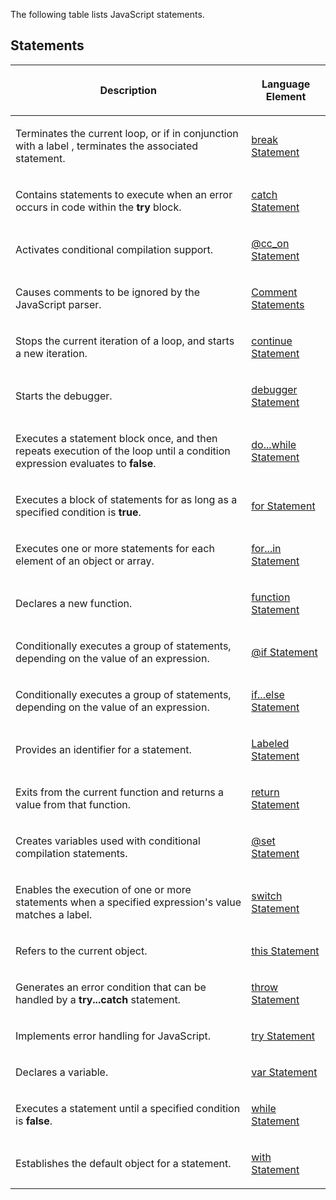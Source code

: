 The following table lists JavaScript statements.


==Statements==
{| class='wikitable'
|-
! Description
! Language Element
|-
| Terminates the current loop, or if in conjunction with a label , terminates the associated statement.
| [[Statements/break|break Statement]]
|-
| Contains statements to execute when an error occurs in code within the '''try''' block.
| [[Statements/try catch finally|catch Statement]]
|-
| Activates conditional compilation support.
| [[Statements/cc on|@cc_on Statement]]
|-
| Causes comments to be ignored by the JavaScript parser.
| [[Statements/Comment|Comment Statements]]
|-
| Stops the current iteration of a loop, and starts a new iteration.
| [[Statements/continue|continue Statement]]
|-
| Starts the debugger.
| [[Statements/debugger|debugger Statement]]
|-
| Executes a statement block once, and then repeats execution of the loop until a condition expression evaluates to '''false'''.
| [[Statements/do while|do...while Statement]]
|-
| Executes a block of statements for as long as a specified condition is '''true'''.
| [[Statements/for|for Statement]]
|-
| Executes one or more statements for each element of an object or array.
| [[Statements/for in|for...in Statement]]
|-
| Declares a new function.
| [[Statements/function|function Statement]]
|-
| Conditionally executes a group of statements, depending on the value of an expression.
| [[Statements/if|@if Statement]]
|-
| Conditionally executes a group of statements, depending on the value of an expression.
| [[Statements/if else|if...else Statement]]
|-
| Provides an identifier for a statement.
| [[Statements/Labeled|Labeled Statement]]
|-
| Exits from the current function and returns a value from that function.
| [[Statements/return|return Statement]]
|-
| Creates variables used with conditional compilation statements.
| [[Statements/set|@set Statement]]
|-
| Enables the execution of one or more statements when a specified expression's value matches a label.
| [[Statements/switch|switch Statement]]
|-
| Refers to the current object.
| [[Statements/this|this Statement]]
|-
| Generates an error condition that can be handled by a '''try...catch''' statement.
| [[Statements/throw|throw Statement]]
|-
| Implements error handling for JavaScript.
| [[Statements/try catch finally|try Statement]]
|-
| Declares a variable.
| [[Statements/var|var Statement]]
|-
| Executes a statement until a specified condition is '''false'''.
| [[Statements/while|while Statement]]
|-
| Establishes the default object for a statement.
| [[Statements/with|with Statement]]
|}
